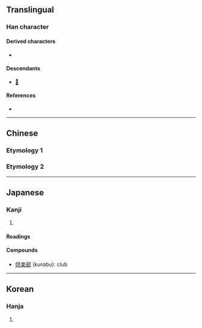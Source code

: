 {{also|俱|具}}
{{character info}}
==Translingual==

===Han character===
{{Han char|rn=9|rad=人|as=08|sn=10|four=|canj=OBUC|ids=⿰亻具}}

====Derived characters====
* {{l|mul|[[𬿸]], [[𭁃]], [[𭌀]], [[𭌛]], [[𭌷]], [[𭔺]], [[𭬫]], [[𮜅]], [[𮜚]], [[𮥩]], [[𮥬]]}} <!-- These characters are not related to 俱. Refer CJK Unified Ideographs Extension F at http://www.unicode.org/charts/PDF/U2CEB0.pdf -->

====Descendants====
* [[𛀯]]

====References====
* {{Han ref|kx=0109.171|dkj=00724|hdz=10177.021|uh=5036|ud=20534}}

----

==Chinese==

===Etymology 1===
{{zh-see|俱|v}}

===Etymology 2===
{{zh-see|具|v}}

----

==Japanese==

===Kanji===
{{ja-kanji|grade=|rs=人08}}

# {{rfdef|ja|sort=人08}}

====Readings====
{{ja-readings
|goon=く
|kanon=く
|kanyoon=ぐ
|kun=とも-に
}}

====Compounds====
* [[倶楽部]] (''kurabu''): club

----

==Korean==

===Hanja===
{{ko-hanja|hangeul=구|rv=gu|mr=ku}}

# {{rfdef|ko|sort=人08}}